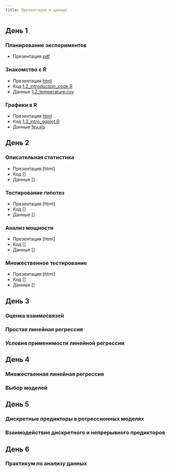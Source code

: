 ```yaml
---
title: Презентации и данные
---
```


## День 1

### Планирование экспериментов

- Презентация [pdf](1.1_experimental_design.pdf)

### Знакомство с R

- Презентация [html](1.2_introduction.html)
- Код [1.2_introduction_code.R](1.2_introduction_code.R)
- Данные [1.2_temperature.csv](data/1.2_temperature.csv)

### Графики в R

- Презентация [html](1.3_intro_ggplot.html)
- Код [1.3_intro_ggplot.R](1.3_intro_ggplot.R)
- Данные [fev.xls](data/fev.xls)

## День 2

### Описательная статистика

- Презентация [html]<!-- (2.1_descriptive_statistics.html) --->
- Код []
- Данные []

### Тестирование гипотез

- Презентация [html]<!-- (2.2_hypothesis_testing.html) --->
- Код []
- Данные []

### Анализ мощности

- Презентация [html]<!-- (2.3_power.html) --->
- Код []
- Данные []

### Множественное тестирование

- Презентация [html]<!-- (2.4_multiple_comparisons.html) --->
- Код []
- Данные []

## День 3

### Оценка взаимосвязей

### Простая линейная регрессия

### Условия применимости линейной регрессии

## День 4

### Множественная линейная регрессия

### Выбор моделей

## День 5

### Дискретные предикторы в регрессионных моделях

### Взаимодействие дискретного и непрерывного предикторов

## День 6

### Практикум по анализу данных




